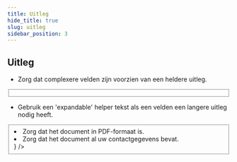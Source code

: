 ```yaml
---
title: Uitleg
hide_title: true
slug: uitleg
sidebar_position: 3
---
```



## Uitleg

- Zorg dat complexere velden zijn voorzien van een heldere uitleg.

<ComponentExample>
  <FormLayout>
    <Fieldset legend="Uw aanvraag">
      <FileInputField label="Upload uw document" helperText="Zorg dat het document in PDF-formaat is." />
      <TextInputField label="Uw vraag" inputType="textarea" helperText="Beschrijf beknopt wat uw vraag is." />
    </Fieldset>
  </FormLayout>
</ComponentExample>

- Gebruik een 'expandable' helper tekst als een velden een langere uitleg nodig heeft.

<ComponentExample>
  <FormLayout>
    <Fieldset legend="Uw aanvraag">
      <FileInputField
        label="Upload uw document"
        expandableHelperText={true}
        expandableHelperTextTitle="Voorwaarden voor uw document"
        helperText={
          <ul>
            <li>Zorg dat het document in PDF-formaat is.</li>
            <li>Zorg dat het document al uw contactgegevens bevat.</li>
          </ul>
        }
      />
    </Fieldset>
  </FormLayout>
</ComponentExample>
